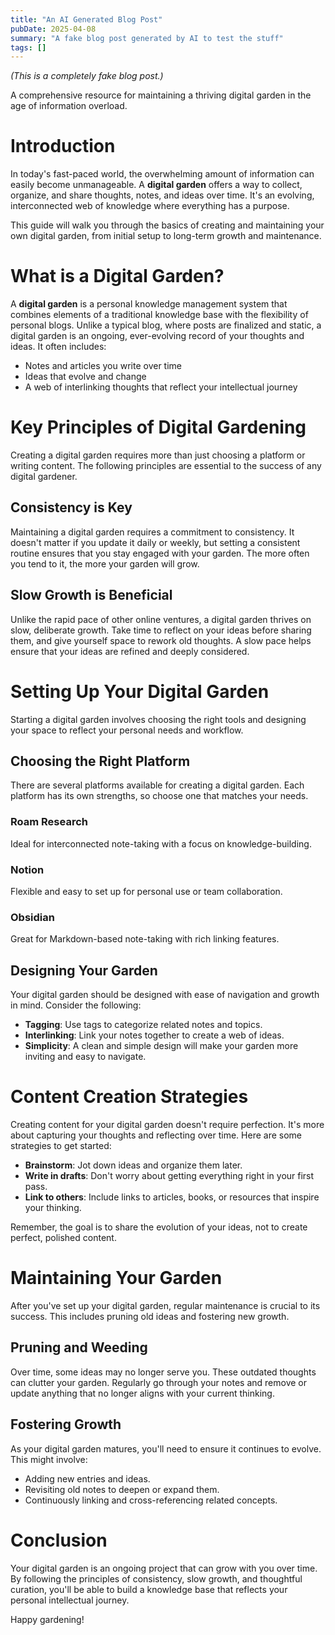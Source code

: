 ```yaml
---
title: "An AI Generated Blog Post"
pubDate: 2025-04-08
summary: "A fake blog post generated by AI to test the stuff"
tags: []
---
```


_(This is a completely fake blog post.)_

A comprehensive resource for maintaining a thriving digital garden in the age of information overload.

# Introduction

In today's fast-paced world, the overwhelming amount of information can easily become unmanageable. A **digital garden** offers a way to collect, organize, and share thoughts, notes, and ideas over time. It's an evolving, interconnected web of knowledge where everything has a purpose.

This guide will walk you through the basics of creating and maintaining your own digital garden, from initial setup to long-term growth and maintenance.

# What is a Digital Garden?

A **digital garden** is a personal knowledge management system that combines elements of a traditional knowledge base with the flexibility of personal blogs. Unlike a typical blog, where posts are finalized and static, a digital garden is an ongoing, ever-evolving record of your thoughts and ideas. It often includes:

- Notes and articles you write over time
- Ideas that evolve and change
- A web of interlinking thoughts that reflect your intellectual journey

# Key Principles of Digital Gardening

Creating a digital garden requires more than just choosing a platform or writing content. The following principles are essential to the success of any digital gardener.

## Consistency is Key

Maintaining a digital garden requires a commitment to consistency. It doesn't matter if you update it daily or weekly, but setting a consistent routine ensures that you stay engaged with your garden. The more often you tend to it, the more your garden will grow.

## Slow Growth is Beneficial

Unlike the rapid pace of other online ventures, a digital garden thrives on slow, deliberate growth. Take time to reflect on your ideas before sharing them, and give yourself space to rework old thoughts. A slow pace helps ensure that your ideas are refined and deeply considered.

# Setting Up Your Digital Garden

Starting a digital garden involves choosing the right tools and designing your space to reflect your personal needs and workflow.

## Choosing the Right Platform

There are several platforms available for creating a digital garden. Each platform has its own strengths, so choose one that matches your needs.

### Roam Research

Ideal for interconnected note-taking with a focus on knowledge-building.

### Notion

Flexible and easy to set up for personal use or team collaboration.

### Obsidian

Great for Markdown-based note-taking with rich linking features.

## Designing Your Garden

Your digital garden should be designed with ease of navigation and growth in mind. Consider the following:

- **Tagging**: Use tags to categorize related notes and topics.
- **Interlinking**: Link your notes together to create a web of ideas.
- **Simplicity**: A clean and simple design will make your garden more inviting and easy to navigate.

# Content Creation Strategies

Creating content for your digital garden doesn't require perfection. It's more about capturing your thoughts and reflecting over time. Here are some strategies to get started:

- **Brainstorm**: Jot down ideas and organize them later.
- **Write in drafts**: Don't worry about getting everything right in your first pass.
- **Link to others**: Include links to articles, books, or resources that inspire your thinking.

Remember, the goal is to share the evolution of your ideas, not to create perfect, polished content.

# Maintaining Your Garden

After you've set up your digital garden, regular maintenance is crucial to its success. This includes pruning old ideas and fostering new growth.

## Pruning and Weeding

Over time, some ideas may no longer serve you. These outdated thoughts can clutter your garden. Regularly go through your notes and remove or update anything that no longer aligns with your current thinking.

## Fostering Growth

As your digital garden matures, you'll need to ensure it continues to evolve. This might involve:

- Adding new entries and ideas.
- Revisiting old notes to deepen or expand them.
- Continuously linking and cross-referencing related concepts.

# Conclusion

Your digital garden is an ongoing project that can grow with you over time. By following the principles of consistency, slow growth, and thoughtful curation, you'll be able to build a knowledge base that reflects your personal intellectual journey.

Happy gardening!
